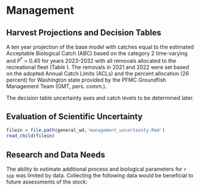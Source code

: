 # Management 

## Harvest Projections and Decision Tables

A ten year projection of the base model with catches equal to the estimated Acceptable Biological Catch (ABC) based on the category 2 time-varying and $P^*$ = 0.45 for years 2023-2032 with all removals allocated to the recreational fleet (Table \ref{tab:project}). The removals in 2021 and 2022 were set based on the adopted Annual Catch Limits (ACLs) and the percent allocation (26 percent) for Washington state provided by the PFMC Groundfish Management Team (GMT, pers. comm.). 

The decision table uncertainty axes and catch levels to be determined later.

## Evaluation of Scientific Uncertainty

```r
filein = file.path(general_wd,'management_uncertainty.Rmd')
read_child(filein)
```

## Research and Data Needs

The ability to estimate additional process and biological parameters for `r spp` was limited by data.  Collecting the following data would be beneficial to future assessments of the stock:

\begin{itemize}

	\item Continue collecting length samples from recreational catches with an emphasis on increasing annual samples collected.

	\item Collect length data for the commercial fleet if catches occur.

\end{itemize}
